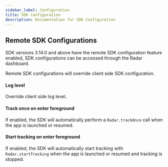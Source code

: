 ```yaml
---
sidebar_label: Configuration
title: SDK Configuration
description: Documentation for SDK Configuration
---
```




## Remote SDK Configurations

SDK versions 3.14.0 and above have the remote SDK configuration feature enabled, SDK configurations can be accessed through the Radar dashboard.

Remote SDK configurations will override client side SDK configuration.

#### Log level

Override client side log level.

#### Track once on enter foreground

If enabled, the SDK will automatically perform a `Radar.trackOnce` call when the app is launched or resumed.

#### Start tracking on enter foreground

If enabled, the SDK will automatically start tracking with `Radar.startTracking` when the app is launched or resumed and tracking is stopped.
